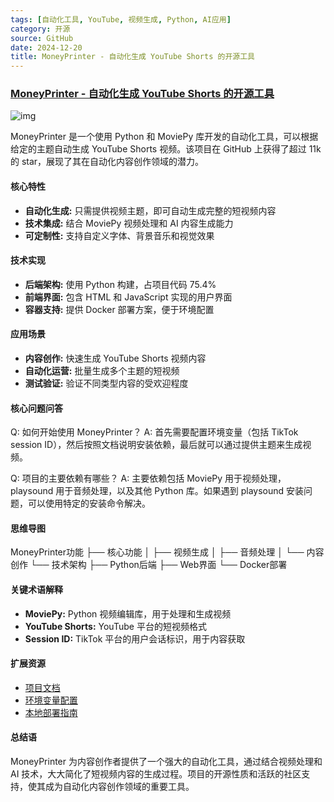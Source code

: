 ```yaml
---
tags: [自动化工具, YouTube, 视频生成, Python, AI应用]
category: 开源
source: GitHub
date: 2024-12-20
title: MoneyPrinter - 自动化生成 YouTube Shorts 的开源工具
---
```


### [MoneyPrinter - 自动化生成 YouTube Shorts 的开源工具](https://github.com/FujiwaraChoki/MoneyPrinter)

![img](https://img.mengpeng.tech/i/2024/12/20/6765026f1d951.webp)

MoneyPrinter 是一个使用 Python 和 MoviePy 库开发的自动化工具，可以根据给定的主题自动生成 YouTube Shorts 视频。该项目在 GitHub 上获得了超过 11k 的 star，展现了其在自动化内容创作领域的潜力。

#### 核心特性

- **自动化生成:** 只需提供视频主题，即可自动生成完整的短视频内容
- **技术集成:** 结合 MoviePy 视频处理和 AI 内容生成能力
- **可定制性:** 支持自定义字体、背景音乐和视觉效果

#### 技术实现

- **后端架构:** 使用 Python 构建，占项目代码 75.4%
- **前端界面:** 包含 HTML 和 JavaScript 实现的用户界面
- **容器支持:** 提供 Docker 部署方案，便于环境配置

#### 应用场景

- **内容创作:** 快速生成 YouTube Shorts 视频内容
- **自动化运营:** 批量生成多个主题的短视频
- **测试验证:** 验证不同类型内容的受欢迎程度

#### 核心问题问答

Q: 如何开始使用 MoneyPrinter？
A: 首先需要配置环境变量（包括 TikTok session ID），然后按照文档说明安装依赖，最后就可以通过提供主题来生成视频。

Q: 项目的主要依赖有哪些？
A: 主要依赖包括 MoviePy 用于视频处理，playsound 用于音频处理，以及其他 Python 库。如果遇到 playsound 安装问题，可以使用特定的安装命令解决。

#### 思维导图
MoneyPrinter功能
├── 核心功能
│   ├── 视频生成
│   ├── 音频处理
│   └── 内容创作
└── 技术架构
    ├── Python后端
    ├── Web界面
    └── Docker部署

#### 关键术语解释

- **MoviePy:** Python 视频编辑库，用于处理和生成视频
- **YouTube Shorts:** YouTube 平台的短视频格式
- **Session ID:** TikTok 平台的用户会话标识，用于内容获取

#### 扩展资源

- [项目文档](https://github.com/FujiwaraChoki/MoneyPrinter/blob/main/README.md)
- [环境变量配置](https://github.com/FujiwaraChoki/MoneyPrinter/blob/main/EnvironmentVariables.md)
- [本地部署指南](https://github.com/FujiwaraChoki/MoneyPrinter/blob/main/Local.md)

#### 总结语

MoneyPrinter 为内容创作者提供了一个强大的自动化工具，通过结合视频处理和 AI 技术，大大简化了短视频内容的生成过程。项目的开源性质和活跃的社区支持，使其成为自动化内容创作领域的重要工具。 